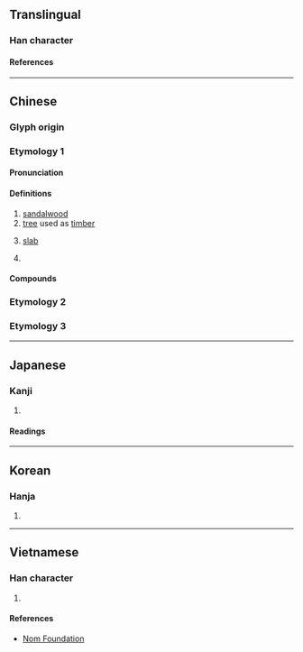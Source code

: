 {{character info}}
==Translingual==

===Han character===
{{Han char|rn=75|rad=木|as=04|sn=8|four=40927|canj=DYHS|ids=⿰木方}}

====References====
{{Han ref|kx=0515.020|dkj=14532|dj=0903.020|hdz=21174.040|uh=678B}}

----

==Chinese==
{{zh-forms}}

===Glyph origin===
{{Han etym}}
{{Han compound|木|方|ls=psc|t1=tree|c1=s|c2=p}}

===Etymology 1===

====Pronunciation====
{{zh-pron
|m=fāng
|c=fong1
|mn=pang
|mc=y
|oc=y
|ma=
|cat=n,cls
}}

====Definitions====
{{zh-hanzi}}

# [[sandalwood]]
# [[tree]] used as [[timber]]
# {{lb|zh|Min Nan}} [[slab]]
# {{lb|zh|Min Nan}} {{zh-classifier|[[piece]]s of [[object]]}}

====Compounds====
{{zh-der|枋山鄉|枋子|榆枋|枋寮鄉|枋頭|枋寮|枋山|壽枋|紙枋:chóa-pang;Min Nan}}

===Etymology 2===
{{zh-see|舫|o|[[bamboo]] [[raft]]}}

===Etymology 3===
{{zh-see|柄|o|[[handle]] of [[implement]]s; [[authority]]; [[classifier]] of [[weapon]]}}

----

==Japanese==

===Kanji===
{{ja-kanji|grade=|rs=木04}}

# {{rfdef|ja|sort=木04}}

====Readings====
{{ja-readings
|goon=ひょう, ほう
|kanon=へい, ほう
|kun=まゆみ, ふしずけ, いかだ
}}

----

==Korean==

===Hanja===
{{ko-hanja|방}}

# {{rfdef|ko|sort=木04}}

----

==Vietnamese==

===Han character===
{{vi-readings|rs=木04|reading=phương}}

# {{rfdef|vi|sort=木04}}

====References====
* [http://nomfoundation.org/common/nom_details.php?codepoint=678b Nom Foundation]